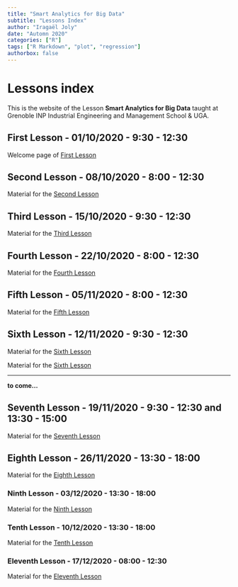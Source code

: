 ```yaml
---
title: "Smart Analytics for Big Data"
subtitle: "Lessons Index"
author: "Iragaël Joly"
date: "Automn 2020"
categories: ["R"]
tags: ["R Markdown", "plot", "regression"]
authorbox: false
---
```


# Lessons index

This is the website of the Lesson **Smart Analytics for Big Data** taught at Grenoble INP Industrial Engineering and Management School & UGA.

## First Lesson - 01/10/2020 - 9:30 - 12:30

Welcome page of [First Lesson](../post/first-lesson-october-1rst-2020)

## Second Lesson - 08/10/2020 - 8:00 - 12:30

Material for the [Second Lesson](../post/second-lesson)

## Third Lesson - 15/10/2020 - 9:30 - 12:30

Material for the [Third Lesson](../post/third-lesson)

## Fourth Lesson - 22/10/2020 - 8:00 - 12:30

Material for the [Fourth Lesson](../post/fourth-lesson)


## Fifth Lesson - 05/11/2020 - 8:00 - 12:30

Material for the [Fifth Lesson](../post/fifth-lesson)


## Sixth Lesson - 12/11/2020 - 9:30 - 12:30

Material for the [Sixth Lesson](../post/sixth-lesson)

Material for the [Sixth Lesson](../post/lesson-test)

***

**to come...**

## Seventh Lesson - 19/11/2020 - 9:30 - 12:30 **and 13:30 - 15:00**

Material for the [Seventh Lesson](../post/seventh-lesson)

## Eighth Lesson - 26/11/2020 - 13:30 - 18:00

Material for the [Eighth Lesson](../post/eighth-lesson)

### Ninth Lesson - 03/12/2020 - **13:30 - 18:00**

Material for the [Ninth Lesson](../post/ninth-lesson)


### Tenth Lesson - 10/12/2020 - **13:30 - 18:00**

Material for the [Tenth Lesson](../post/tenth-lesson)

### Eleventh Lesson - 17/12/2020 - **08:00 - 12:30**

Material for the [Eleventh Lesson](../post/eleventh-lesson)


